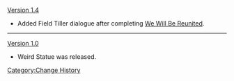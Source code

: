 [[Version 1.4]]
*Added Field Tiller dialogue after completing [[We Will Be Reunited]].
----
[[Version 1.0]]
*Weird Statue was released.
<noinclude>[[Category:Change History]]</noinclude>
